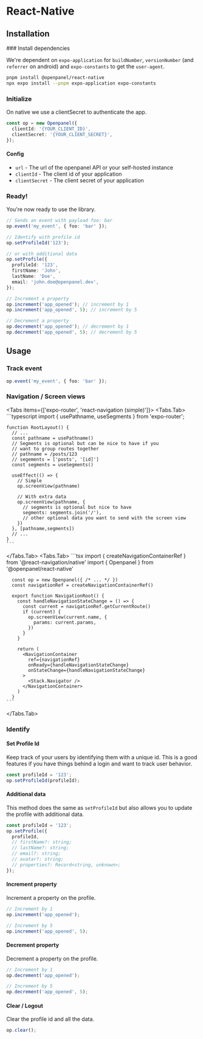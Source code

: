 

# React-Native

## Installation

<Steps>
### Install dependencies

We're dependent on `expo-application` for `buildNumber`, `versionNumber` (and `referrer` on android) and `expo-constants` to get the `user-agent`.

```bash
pnpm install @openpanel/react-native
npx expo install --pnpm expo-application expo-constants
```

### Initialize

On native we use a clientSecret to authenticate the app.

```typescript
const op = new Openpanel({
  clientId: '{YOUR_CLIENT_ID}',
  clientSecret: '{YOUR_CLIENT_SECRET}',
});
```

#### Config

- `url` - The url of the openpanel API or your self-hosted instance
- `clientId` - The client id of your application
- `clientSecret` - The client secret of your application

### Ready!

You're now ready to use the library.

```typescript
// Sends an event with payload foo: bar
op.event('my_event', { foo: 'bar' });

// Identify with profile id
op.setProfileId('123');

// or with additional data
op.setProfile({
  profileId: '123',
  firstName: 'John',
  lastName: 'Doe',
  email: 'john.doe@openpanel.dev',
});

// Increment a property
op.increment('app_opened'); // increment by 1
op.increment('app_opened', 5); // increment by 5

// Decrement a property
op.decrement('app_opened'); // decrement by 1
op.decrement('app_opened', 5); // decrement by 5
```

</Steps>

## Usage

### Track event

```typescript
op.event('my_event', { foo: 'bar' });
```

### Navigation / Screen views

<Tabs items={['expo-router', 'react-navigation (simple)']}>
  <Tabs.Tab>
    ```typescript
    import { usePathname, useSegments } from 'expo-router';

    function RootLayout() {
      // ...
      const pathname = usePathname()
      // Segments is optional but can be nice to have if you
      // want to group routes together
      // pathname = /posts/123
      // segements = ['posts', '[id]']
      const segments = useSegments()

      useEffect(() => {
        // Simple
        op.screenView(pathname)

        // With extra data
        op.screenView(pathname, {
          // segments is optional but nice to have
          segments: segments.join('/'),
          // other optional data you want to send with the screen view
        })
      }, [pathname,segments])
      // ...
    }
    ```

  </Tabs.Tab>
  <Tabs.Tab>
    ```tsx
      import { createNavigationContainerRef } from '@react-navigation/native'
      import { Openpanel } from '@openpanel/react-native'

      const op = new Openpanel({ /* ... */ })
      const navigationRef = createNavigationContainerRef()

      export function NavigationRoot() {
        const handleNavigationStateChange = () => {
          const current = navigationRef.getCurrentRoute()
          if (current) {
            op.screenView(current.name, {
              params: current.params,
            })
          }
        }

        return (
          <NavigationContainer
            ref={navigationRef}
            onReady={handleNavigationStateChange}
            onStateChange={handleNavigationStateChange}
          >
            <Stack.Navigator />
          </NavigationContainer>
        )
      }
    ```

  </Tabs.Tab>
</Tabs>

### Identify

#### Set Profile Id

Keep track of your users by identifying them with a unique id. This is a good features if you have things behind a login and want to track user behavior.

<PersonalDataWarning />

```typescript
const profileId = '123';
op.setProfileId(profileId);
```

#### Additional data

This method does the same as `setProfileId` but also allows you to update the profile with additional data.

<PersonalDataWarning />

```typescript
const profileId = '123';
op.setProfile({
  profileId,
  // firstName?: string;
  // lastName?: string;
  // email?: string;
  // avatar?: string;
  // properties?: Record<string, unknown>;
});
```

#### Increment property

Increment a property on the profile.

```typescript
// Increment by 1
op.increment('app_opened');

// Increment by 5
op.increment('app_opened', 5);
```

#### Decrement property

Decrement a property on the profile.

```typescript
// Increment by 1
op.decrement('app_opened');

// Increment by 5
op.decrement('app_opened', 5);
```

#### Clear / Logout

Clear the profile id and all the data.

```typescript
op.clear();
```
